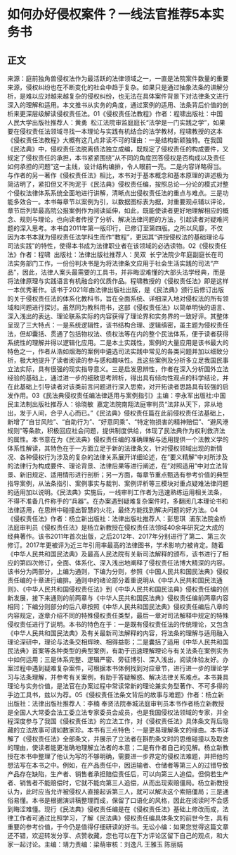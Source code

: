 # 如何办好侵权案件？一线法官推荐5本实务书
## 正文
来源：庭前独角兽侵权法作为最活跃的法律领域之一，一直是法院案件数量的重要来源，侵权纠纷也在不断变化的社会中趋于复杂。如果只是通过抽象法条的讲解分析，是难以应对越来越复杂的侵权纠纷，也无法在具体案件背景下对法律条文进行深入的理解和适用。本文推书从实务的角度，通过案例的适用、法条背后价值的剖析来更深层级解读侵权责任法。01《侵权责任法教程》作者：程啸出版社：中国人民大学出版社推荐人：黄勇  松江法院审监庭庭长“法学是一门实践之学”，如果要在侵权责任法领域寻找一本理论与实践有机结合的法学教材，程啸教授的这本《侵权责任法教程》大概有这几点非读不可的理由：一是结构新颖独特。在我国《民法典》中，侵权责任法脱离债法独立成编，既规定了侵权责任的构成要件，又规定了侵权责任的承担，本书紧紧围绕“从不同的角度回答侵权是否构成以及责任如何承担的问题”这一主线，设计结构编排，令人眼前一亮。二是内容详略得当。与作者的另一著作《侵权责任法》相比，本书对于基本概念和基本原理的讲述极为简洁明了，紧扣但又不拘泥于《民法典》侵权责任编，按照总论—分论的模式对整个侵权法律体系系统全面地进行讲解，清晰点出侵权责任法的重点与难点。三是功能多效合一。本书每章节以案例为引，以数据图标表为据，对重要观点辅以评论，章节后列举最高院公报案例作为阅读延伸，如此，既能使读者更好地理解相应的概念、规则与理论，也向读者传授了分析、解决法律问题的方法，引起读者对疑难问题的深入思考。本书自2011年第一版印行，已修订至第四版。之所以风靡，不仅因为本书本就为侵权责任法学科生而作“教程”，更因其“讲授侵权法的基础理论与司法实践”的特性，使得本书成为法律职业者在该领域的必选读物。02《侵权责任法》作者：程啸  出版社：法律出版社推荐人：吴双  长宁法院少年庭副庭长在司法实务部门工作，一份份判决书是为将法律条文应用于社会生活实践的司法“产品”，因此，法律人案头最需要的工具书，并非晦涩难懂的大部头法学经典，而是将法律原理与实践语言有机融合的优质作品。程啸教授的《侵权责任法》即是这样一本优秀著作。该书于2021年由法律出版社出版，是《民法典》颁行后修订出版的关于侵权责任法的体系化教科书，旨在全面系统、详细深入地对侵权法的所有领域和问题进行探讨。虽然同为教科用书，这部《侵权责任法》以简单明快的语言、深入浅出的表达、理论联系实际的内容获得了理论界和实务界的一致好评。其整体呈现了三大特点：一是系统逻辑性，该书结构合理、逻辑缜密，虽主题为侵权责任法，但却囊括、贯通了包括物权法、债权法等在内的整个民法体系，便于读者获得系统性的理解并得以逻辑化应用。二是本土实践性，案例的大量应用是该书最大的特色之一，作者从浩如烟海的案例中遴选司法实践中常见的各类问题并加以细致分析，极大地提升了读者阅读的参与感和趣味性。且这些案例及分析多立足我国民事立法实际，具有很强的现实指导意义。三是启发思辨性，作者在深入分析国外立法经验的基础上，通过进一步的细致思考辨析，得出具有倾向性观点的科学结论，并在此基础上引导读者对该类前言问题进行深入思索，对开拓读者思路具有较强的启发作用。03《民法典侵权责任编法律适用与案例指引》主编：李永军出版社:中国民主法制出版社推荐人：徐晓敏  嘉定法院南翔法庭审判员“法非从天下，非从地出，发于人间，合乎人心而已。”《民法典》侵权责任篇在此前侵权责任法基础上，新增了“自甘风险”、“自助行为”、“好意同乘”、“特定物损害的精神赔偿”、“避风港规则”等条款，积极回应社会问题，提供制度供给，体现了民法典作为权利救济法的属性。本书意在为《民法典》侵权责任编的准确理解与适用提供一个法教义学的体系性解读，其特色在于一方面立足于新的法律条文，针对侵权领域出现的新情况、各种侵权行为涉及的复杂的法律关系展开详细论述，在“要义精解”中对所涉及的法律行为构成要件、理论背景、法律后果等进行阐述，在“对照适用”中对立法背景、新旧规定、适用情形进行剖析；另一方面，每章节重点甄选有参考价值的典型指导案例，从法条指引、案例事实与裁判、案例评析等三模块对重点疑难法律问题的适用加以说明。《民法典》实施后，一线审判工作者为迅速熟练运用相关法条，不得不准备几件称手的“兵器”。在办案遇到疑难复杂案件时，多翻阅几本理论书和法律适用，在思辨中碰撞出智慧的火花，最终方能找到解决问题的好方法。04《侵权责任法》作者：杨立新出版社：法律出版社推荐人：彭思琪  浦东法院金桥法庭审判员《侵权责任法》是杨立新教授在侵权责任法领域40余年研究之大成的经典著作。该书2011年首次出版，之后2012年、2017年分别进行了第二、第三次修订。2017年更被评为近三年引用率最高的法律图书，学术影响力被肯定。随着《中华人民共和国民法典》及最高人民法院有关新司法解释的颁布，该书进行了相应的第四次修订，全面、体系化、深入浅出地阐释了侵权责任法博大精深的内容。该书分为两部分，上编为通则，下编为分则，参照《中国人民共和国民法典》侵权责任编的十章进行编排。通则中的绪论部分着重说明从《中华人民共和国民法通则》、《中华人民共和国侵权责任法》到《中华人民共和国民法典》侵权责任编的创新发展，接下来通则的前两章与《中华人民共和国民法典》侵权责任编前两章内容相同；下编分则部分的后八章按照《中华人民共和国民法典》侵权责任编后八章的内容规定，逐章介绍不同的特殊侵权责任类型，最后一章对司法解释中规定的特殊侵权责任进行了说明。本书的特色在于：一是既有侵权责任法的传统理论，又包含《中华人民共和国民法典》及有关最新司法解释的内容，将法条的理解与适用融入理论深研中，理论与法条交相辉映、相得益彰；二是囊括了适用《中华人民共和国民法典》首案等各种类型的典型案例，有助于迅速理解理论与有关法条在案例实务中如何运用；三是体系完整、逻辑严密、旁征博引、深入浅出，阅读体验友好。办案过程中遇到疑难复杂案件，可根据本书体例找到对应章节，进行进一步的理论学习与法条理解，并参考有关案例，有助于答疑解惑、解决法律关系难点。本书兼具理论与实务价值，是法官在办案过程中常读常新的理论兼实务型著作、不可多得的手边工具书，兹以为荐。05《侵权责任法条文背后的故事与难题》作者：杨立新出版社：法律出版社推荐人：李楠 奉贤法院奉城法庭审判员本书作者杨立新教授是全国人大常委会法工委立法专家委员会成员，也是我国侵权法领域的专家，并全程深度参与了我国《侵权责任法》的立法工作，对《侵权责任法》具体条文背后隐藏的立法故事可谓如数家珍。本书有三点特色：一是更易理解条文的缘由。本书详解了《侵权责任法》全部条文，并展示了立法者在斟酌条文时的思维碰撞以及取舍的理由，使读者能更准确地理解立法者的本意；二是有作者自己的见解。杨立新教授在本书中整理了他认为写的不够明确，需要进一步界定的侵权法难题，并把他的想法写在本书之中。例如，在产品责任中，因运输者、仓储者等第三人的过错导致产品存在缺陷，生产者、销售者承担赔偿责任后，可以向第三人追偿。但倘若生产者、销售者不能赔偿时，它就不能向第三人追偿，从而出现索赔僵局。杨立新教授认为，此时应当允许被侵权人直接起诉第三人，就可以解决这个索赔僵局；三是通俗易懂。本书是根据演讲稿整理而成，保留了口语化的风格，因此在阅读时不会感到晦涩难懂。现行《民法典》侵权责任编是在《侵权责任法》基础上修改而成，法律工作者可通过比照学习，了解《民法典》侵权责任编具体条文的前世今生，具有重要的参考价值，于今仍是值得仔细研读的好书。无讼小编：如果您觉得这篇文章还不错，欢迎转发分享、点赞收藏，您也可以在下方评论区留下自己的观点，和大家一起讨论。主编：靖力责编：梁萌审核：刘逸凡 王雅玉 陈丽娟